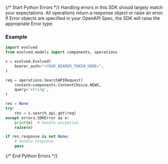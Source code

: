 {/* Start Python Errors */}
Handling errors in this SDK should largely match your expectations.  All operations return a response object or raise an error.  If Error objects are specified in your OpenAPI Spec, the SDK will raise the appropriate Error type.



### Example

```python
import evolved
from evolved.models import components, operations

s = evolved.Evolved(
    bearer_auth="<YOUR_BEARER_TOKEN_HERE>",
)

req = operations.SearchAPIRequest(
    content=components.ContentChoice.NEWS,
    query='string',
)

res = None
try:
    res = s.search_api.get(req)
except errors.SDKError as e:
    print(e)  # handle exception
    raise(e)

if res.response is not None:
    # handle response
    pass
```

{/* End Python Errors */}

